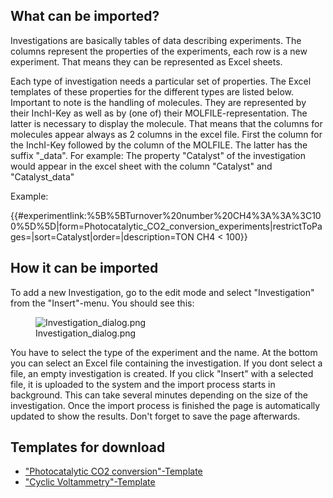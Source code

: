 == What can be imported? ==
Investigations are basically tables of data describing experiments. The columns represent the properties of the experiments, each row is a new experiment. That means they can be represented as Excel sheets.

Each type of investigation needs a particular set of properties. The Excel templates of these properties for the different types are listed below. Important to note is the handling of molecules. They are represented by their InchI-Key as well as by (one of) their MOLFILE-representation. The latter is necessary to display the molecule. That means that the columns for molecules appear always as 2 columns in the excel file. First the column for the InchI-Key followed by the column of the MOLFILE. The latter has the suffix "_data". For example: The property "Catalyst" of the investigation would appear in the excel sheet with the column "Catalyst" and "Catalyst_data"

;Example:
{{#experimentlink:%5B%5BTurnover%20number%20CH4%3A%3A%3C100%5D%5D|form=Photocatalytic_CO2_conversion_experiments|restrictToPages=|sort=Catalyst|order=|description=TON CH4 < 100}}

== How it can be imported ==
To add a new Investigation, go to the edit mode and select "Investigation" from the "Insert"-menu. You should see this:

[[Image:Investigation_dialog.png]]

You have to select the type of the experiment and the name. At the bottom you can select an Excel file containing the investigation. If you dont select a file, an empty investigation is created. If you click "Insert" with a selected file, it is uploaded to the system and the import process starts in background. This can take several minutes depending on the size of the investigation. Once the import process is finished the page is automatically updated to show the results. Don't forget to save the page afterwards.

== Templates for download==
*[[Media:Photocatalytic CO2 conversion Template_New.xlsx|"Photocatalytic CO2 conversion"-Template]]
*[[Media:Cyclic_Voltammetry_Template.xlsx|"Cyclic Voltammetry"-Template]]